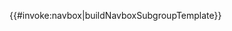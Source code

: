 {{#invoke:navbox|buildNavboxSubgroupTemplate}}<noinclude><!--PLEASE DO NOT ADD DOCUMENTATION/CATEGORIES/INTERWIKIS HERE-->
{{Documentation}}
<!--MAKE ADDITIONS TO THE /doc SUBPAGE INSTEAD, THANKS--></noinclude>